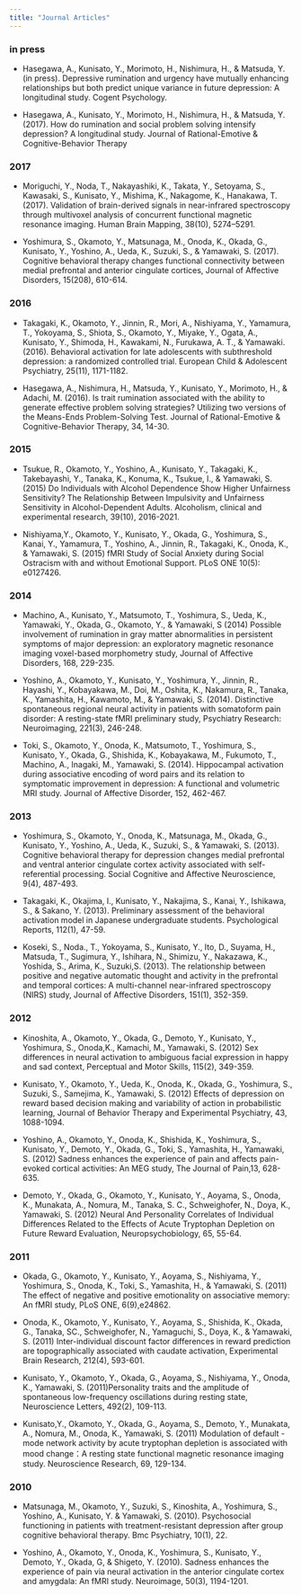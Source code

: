 ```yaml
---
title: "Journal Articles"
---
```



### in press

- Hasegawa, A., Kunisato, Y., Morimoto, H., Nishimura, H., & Matsuda, Y. (in press). Depressive rumination and urgency have mutually enhancing relationships but both predict unique variance in future depression: A longitudinal study. Cogent Psychology.

- Hasegawa, A., Kunisato, Y., Morimoto, H., Nishimura, H., & Matsuda, Y. (2017). How do rumination and social problem solving intensify depression? A longitudinal study. Journal of Rational-Emotive & Cognitive-Behavior Therapy

### 2017

- Moriguchi, Y., Noda, T., Nakayashiki, K., Takata, Y., Setoyama, S., Kawasaki, S., Kunisato, Y., Mishima, K., Nakagome, K., Hanakawa, T. (2017). Validation of brain-derived signals in near-infrared spectroscopy through multivoxel analysis of concurrent functional magnetic resonance imaging. Human Brain Mapping, 38(10), 5274–5291. 

- Yoshimura, S., Okamoto, Y., Matsunaga, M., Onoda, K., Okada, G., Kunisato, Y., Yoshino, A., Ueda, K., Suzuki, S., & Yamawaki, S. (2017). Cognitive behavioral therapy changes functional connectivity between medial prefrontal and anterior cingulate cortices, Journal of Affective Disorders, 15(208), 610-614.
 
### 2016
 
- Takagaki, K., Okamoto, Y., Jinnin, R., Mori, A., Nishiyama, Y., Yamamura, T., Yokoyama, S., Shiota, S., Okamoto, Y., Miyake, Y., Ogata, A., Kunisato, Y., Shimoda, H., Kawakami, N., Furukawa, A. T., & Yamawaki. (2016). Behavioral activation for late adolescents with subthreshold depression: a randomized controlled trial. European Child & Adolescent Psychiatry, 25(11), 1171-1182.
 
- Hasegawa, A., Nishimura, H., Matsuda, Y., Kunisato, Y., Morimoto, H., & Adachi, M. (2016). Is trait rumination associated with the ability to generate effective problem solving strategies? Utilizing two versions of the Means-Ends Problem-Solving Test. Journal of Rational-Emotive & Cognitive-Behavior Therapy, 34, 14-30.
 
### 2015

- Tsukue, R., Okamoto, Y., Yoshino, A., Kunisato, Y., Takagaki, K., Takebayashi, Y., Tanaka, K., Konuma, K., Tsukue, I., & Yamawaki, S. (2015) Do Individuals with Alcohol Dependence Show Higher Unfairness Sensitivity? The Relationship Between Impulsivity and Unfairness Sensitivity in Alcohol-Dependent Adults. Alcoholism, clinical and experimental research, 39(10), 2016-2021. 
 
- Nishiyama,Y., Okamoto, Y., Kunisato, Y., Okada, G., Yoshimura, S., Kanai, Y., Yamamura, T., Yoshino, A., Jinnin, R., Takagaki, K., Onoda, K., & Yamawaki, S. (2015) fMRI Study of Social Anxiety during Social Ostracism with and without Emotional Support. PLoS ONE 10(5): e0127426.

### 2014
 
- Machino, A., Kunisato, Y., Matsumoto, T., Yoshimura, S., Ueda, K., Yamawaki, Y., Okada, G., Okamoto, Y., & Yamawaki, S (2014) Possible involvement of rumination in gray matter abnormalities in persistent symptoms of major depression: an exploratory magnetic resonance imaging voxel-based morphometry study, Journal of Affective Disorders, 168, 229-235.
 
- Yoshino, A., Okamoto, Y., Kunisato, Y., Yoshimura, Y., Jinnin, R., Hayashi, Y., Kobayakawa, M., Doi, M., Oshita, K., Nakamura, R., Tanaka, K., Yamashita, H., Kawamoto, M., & Yamawaki, S. (2014). Distinctive spontaneous regional neural activity in patients with somatoform pain disorder: A resting-state fMRI preliminary study, Psychiatry Research: Neuroimaging, 221(3), 246-248.
 
- Toki, S., Okamoto, Y., Onoda, K., Matsumoto, T., Yoshimura, S., Kunisato, Y., Okada, G., Shishida, K., Kobayakawa, M., Fukumoto, T., Machino, A., Inagaki, M., Yamawaki, S. (2014). Hippocampal activation during associative encoding of word pairs and its relation to symptomatic improvement in depression: A functional and volumetric MRI study. Journal of Affective Disorder, 152, 462-467.
 
### 2013

- Yoshimura, S., Okamoto, Y., Onoda, K., Matsunaga, M., Okada, G., Kunisato, Y., Yoshino, A., Ueda, K., Suzuki, S., & Yamawaki, S. (2013). Cognitive behavioral therapy for depression changes medial prefrontal and ventral anterior cingulate cortex activity associated with self-referential processing. Social Cognitive and Affective Neuroscience, 9(4), 487-493. 
 
- Takagaki, K., Okajima, I., Kunisato, Y., Nakajima, S., Kanai, Y., Ishikawa, S., & Sakano, Y. (2013). Preliminary assessment of the behavioral activation model in Japanese undergraduate students. Psychological Reports, 112(1), 47-59. 
 
- Koseki, S., Noda., T., Yokoyama, S., Kunisato, Y., Ito, D., Suyama, H., Matsuda, T., Sugimura, Y., Ishihara, N., Shimizu, Y., Nakazawa, K., Yoshida, S., Arima, K., Suzuki,S. (2013). The relationship between positive and negative automatic thought and activity in the prefrontal and temporal cortices: A multi-channel near-infrared spectroscopy (NIRS) study, Journal of Affective Disorders, 151(1), 352-359.
 
### 2012

- Kinoshita, A., Okamoto, Y., Okada, G., Demoto, Y., Kunisato, Y., Yoshimura, S., Onoda,K., Kamachi, M., Yamawaki, S. (2012) Sex differences in neural activation to ambiguous facial expression in happy and sad context, Perceptual and Motor Skills, 115(2), 349-359.
 
- Kunisato, Y., Okamoto, Y., Ueda, K., Onoda, K., Okada, G., Yoshimura, S., Suzuki, S., Samejima, K., Yamawaki, S. (2012) Effects of depression on reward based decision making and variability of action in probabilistic learning, Journal of Behavior Therapy and Experimental Psychiatry, 43, 1088-1094. 
 
- Yoshino, A., Okamoto, Y., Onoda, K., Shishida, K., Yoshimura, S., Kunisato, Y., Demoto, Y., Okada, G., Toki, S., Yamashita, H., Yamawaki, S. (2012) Sadness enhances the experience of pain and affects pain-evoked cortical activities: An MEG study, The Journal of Pain,13, 628-635. 
 
- Demoto, Y., Okada, G., Okamoto, Y., Kunisato, Y., Aoyama, S., Onoda, K., Munakata, A., Nomura, M., Tanaka, S. C., Schweighofer, N., Doya, K., Yamawaki, S. (2012) Neural And Personality Correlates of Individual Differences Related to the Effects of Acute Tryptophan Depletion on Future Reward Evaluation, Neuropsychobiology, 65, 55-64. 
 
 
### 2011

- Okada, G., Okamoto, Y., Kunisato, Y., Aoyama, S., Nishiyama, Y., Yoshimura, S., Onoda, K., Toki, S., Yamashita, H., & Yamawaki, S. (2011) The effect of negative and positive emotionality on associative memory: An fMRI study, PLoS ONE, 6(9),e24862. 
 
- Onoda, K., Okamoto, Y., Kunisato, Y., Aoyama, S., Shishida, K., Okada, G., Tanaka, SC., Schweighofer, N., Yamaguchi, S., Doya, K., & Yamawaki, S. (2011) Inter-individual discount factor differences in reward prediction are topographically associated with caudate activation, Experimental Brain Research, 212(4), 593-601. 
 
- Kunisato, Y., Okamoto, Y., Okada, G., Aoyama, S., Nishiyama, Y., Onoda, K., Yamawaki, S. (2011)Personality traits and the amplitude of spontaneous low-frequency oscillations during resting state, Neuroscience Letters, 492(2), 109-113. 
 
- Kunisato,Y., Okamoto, Y., Okada, G., Aoyama, S., Demoto, Y., Munakata, A., Nomura, M., Onoda, K., Yamawaki, S. (2011) Modulation of default - mode network activity by acute tryptophan depletion is associated with mood change：A resting state functional magnetic resonance imaging study. Neuroscience Research, 69, 129-134. 

### 2010

- Matsunaga, M., Okamoto, Y., Suzuki, S., Kinoshita, A., Yoshimura, S., Yoshino, A., Kunisato, Y. & Yamawaki, S. (2010). Psychosocial functioning in patients with treatment-resistant depression after group cognitive behavioral therapy. Bmc Psychiatry, 10(1), 22. 
 
- Yoshino, A., Okamoto, Y., Onoda, K., Yoshimura, S., Kunisato, Y., Demoto, Y., Okada, G, & Shigeto, Y. (2010). Sadness enhances the experience of pain via neural activation in the anterior cingulate cortex and amygdala: An fMRI study. Neuroimage, 50(3), 1194-1201.